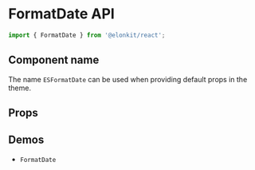 
<Meta title="Components API/FormatDate" />

# FormatDate API

```js
import { FormatDate } from '@elonkit/react';
```

## Component name

The name `ESFormatDate` can be used when providing default props in the theme.

## Props

<InterfaceTable name="FormatDateProps" variant="props" />

## Demos

<ul>
  <li>
    <LinkTo kind="components-formatdate" story="demo">
      <code>FormatDate</code>
    </LinkTo>
  </li>
</ul>
